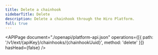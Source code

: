 ```yaml
---
title: Delete a chainhook
sidebarTitle: Delete
description: Delete a chainhook through the Hiro Platform.
full: true
---
```


<APIPage
  document="./openapi/platform-api.json"
  operations={[{ path: '/v1/ext/{apiKey}/chainhooks/{chainhookUuid}', method: 'delete' }]}
  hasHead={false}
/>